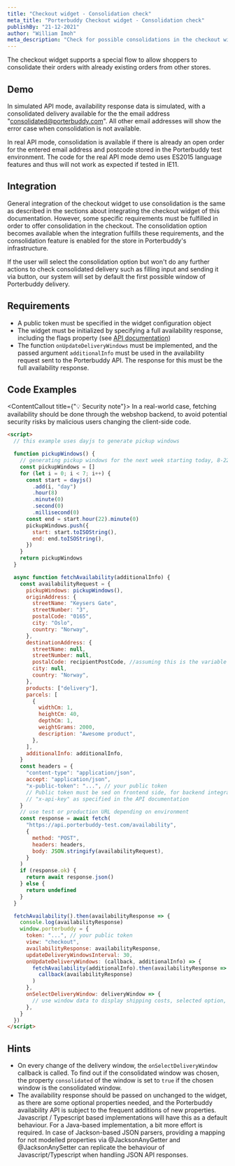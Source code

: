 ```yaml
---
title: "Checkout widget - Consolidation check"
meta_title: "Porterbuddy Checkout widget - Consolidation check"
publishBy: "21-12-2021"
author: "William Imoh"
meta_description: "Check for possible consolidations in the checkout widget"
---
```


The checkout widget supports a special flow to allow shoppers to consolidate their orders with already existing orders from other stores.

## Demo

<CheckoutConsolidationCheck />

In simulated API mode, availability response data is simulated, with a consolidated delivery available for the the email address "consolidated@porterbuddy.com". All other email addresses will show the error case when consolidation is not available.

In real API mode, consolidation is available if there is already an open order for the entered email address and postcode stored in the Porterbuddy test environment. The code for the real API mode demo uses ES2015 language features and thus will not work as expected if tested in IE11.

## Integration

General integration of the checkout widget to use consolidation is the same as described in the sections about integrating the checkout widget of this documentation. However, some specific requirements must be fulfilled in order to offer consolidation in the checkout. The consolidation option becomes available when the integration fulfills these requirements, and the consolidation feature is enabled for the store in Porterbuddy's infrastructure.

If the user will select the consolidation option but won't do any further actions to check consolidated delivery such as filling input and sending it via button, our system will set by default the first possible window of Porterbuddy delivery.

## Requirements

- A public token must be specified in the widget configuration object
- The widget must be initialized by specifying a full availability response, including the flags property (see [API documentation](/api-reference/))
- The function `onUpdateDeliveryWindows` must be implemented, and the passed argument `additionalInfo` must be used in the availability request sent to the Porterbuddy API. The response for this must be the full availability response.

## Code Examples

<ContentCallout title={"💡 Security note"}>
  In a real-world case, fetching availability should be done through the webshop
  backend, to avoid potential security risks by malicious users changing the
  client-side code.
</ContentCallout>

```html
<script>
  // this example uses dayjs to generate pickup windows

  function pickupWindows() {
    // generating pickup windows for the next week starting today, 8-22 each day
    const pickupWindows = []
    for (let i = 0; i < 7; i++) {
      const start = dayjs()
        .add(i, "day")
        .hour(8)
        .minute(0)
        .second(0)
        .millisecond(0)
      const end = start.hour(22).minute(0)
      pickupWindows.push({
        start: start.toISOString(),
        end: end.toISOString(),
      })
    }
    return pickupWindows
  }

  async function fetchAvailability(additionalInfo) {
    const availabilityRequest = {
      pickupWindows: pickupWindows(),
      originAddress: {
        streetName: "Keysers Gate",
        streetNumber: "3",
        postalCode: "0165",
        city: "Oslo",
        country: "Norway",
      },
      destinationAddress: {
        streetName: null,
        streetNumber: null,
        postalCode: recipientPostCode, //assuming this is the variable for the recipient's postal code
        city: null,
        country: "Norway",
      },
      products: ["delivery"],
      parcels: [
        {
          widthCm: 1,
          heightCm: 40,
          depthCm: 1,
          weightGrams: 2000,
          description: "Awesome product",
        },
      ],
      additionalInfo: additionalInfo,
    }
    const headers = {
      "content-type": "application/json",
      accept: "application/json",
      "x-public-token": "...", // your public token
      // Public token must be sed on frontend side, for backend integration use your api key and header
      // "x-api-key" as specified in the API documentation
    }
    // use test or production URL depending on environment
    const response = await fetch(
      "https://api.porterbuddy-test.com/availability",
      {
        method: "POST",
        headers: headers,
        body: JSON.stringify(availabilityRequest),
      }
    )
    if (response.ok) {
      return await response.json()
    } else {
      return undefined
    }
  }

  fetchAvailability().then(availabilityResponse => {
    console.log(availabilityResponse)
    window.porterbuddy = {
      token: "...", // your public token
      view: "checkout",
      availabilityResponse: availabilityResponse,
      updateDeliveryWindowsInterval: 30,
      onUpdateDeliveryWindows: (callback, additionalInfo) => {
        fetchAvailability(additionalInfo).then(availabilityResponse =>
          callback(availabilityResponse)
        )
      },
      onSelectDeliveryWindow: deliveryWindow => {
        // use window data to display shipping costs, selected option, etc....
      },
    }
  })
</script>
```

## Hints

- On every change of the delivery window, the `onSelectDeliveryWindow` callback is called. To find out if the consolidated window was chosen, the property `consolidated` of the window is set to `true` if the chosen window is the consolidated window.
- The availability response should be passed on unchanged to the widget, as there are some optional properties needed, and the Porterbuddy availability API is subject to the frequent additions of new properties.
  Javascript / Typescript based implementations will have this as a default behaviour. For a Java-based implementation, a bit more effort is required. In case of Jackson-based JSON parsers, providing a mapping for not modelled properties via @JacksonAnyGetter and @JacksonAnySetter can replicate the behaviour of Javascript/Typescript when handling JSON API responses.
